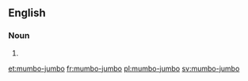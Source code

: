 ==English==

===Noun===
{{en-noun|-}}

# {{alternative spelling of|[[mumbo jumbo]]}}

[[et:mumbo-jumbo]]
[[fr:mumbo-jumbo]]
[[pl:mumbo-jumbo]]
[[sv:mumbo-jumbo]]